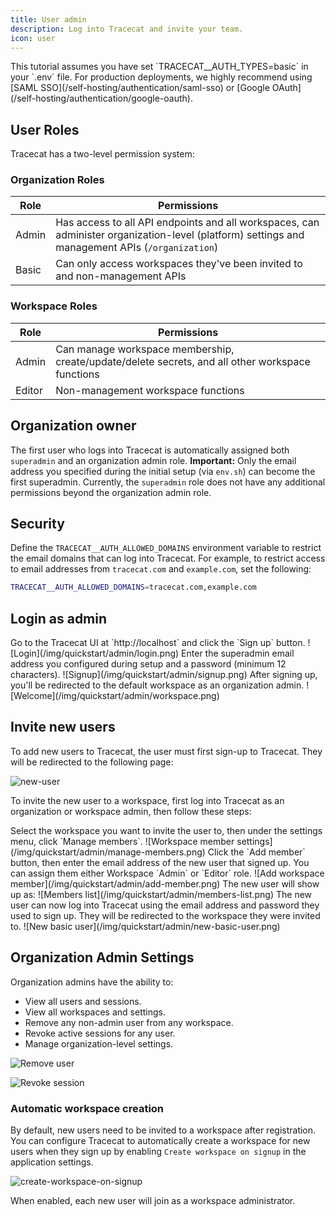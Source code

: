```yaml
---
title: User admin
description: Log into Tracecat and invite your team.
icon: user
---
```


<Note>
  This tutorial assumes you have set `TRACECAT__AUTH_TYPES=basic` in your `.env`
  file. For production deployments, we highly recommend using [SAML
  SSO](/self-hosting/authentication/saml-sso) or [Google
  OAuth](/self-hosting/authentication/google-oauth).
</Note>

## User Roles

Tracecat has a two-level permission system:

### Organization Roles

| Role  | Permissions                                                                                                                                     |
| ----- | ----------------------------------------------------------------------------------------------------------------------------------------------- |
| Admin | Has access to all API endpoints and all workspaces, can administer organization-level (platform) settings and management APIs (`/organization`) |
| Basic | Can only access workspaces they've been invited to and non-management APIs                                                                      |

### Workspace Roles

| Role   | Permissions                                                                                      |
| ------ | ------------------------------------------------------------------------------------------------ |
| Admin  | Can manage workspace membership, create/update/delete secrets, and all other workspace functions |
| Editor | Non-management workspace functions                                                               |

## Organization owner

The first user who logs into Tracecat is automatically assigned both `superadmin` and an organization admin role.
**Important:** Only the email address you specified during the initial setup (via `env.sh`) can become the first superadmin.
Currently, the `superadmin` role does not have any additional permissions beyond the organization admin role.

## Security

Define the `TRACECAT__AUTH_ALLOWED_DOMAINS` environment variable to restrict the email domains that can log into Tracecat.
For example, to restrict access to email addresses from `tracecat.com` and `example.com`, set the following:

```bash
TRACECAT__AUTH_ALLOWED_DOMAINS=tracecat.com,example.com
```

## Login as admin

<Steps>
  <Step title="Access Tracecat">
    Go to the Tracecat UI at `http://localhost` and click the `Sign up` button.
    ![Login](/img/quickstart/admin/login.png)
  </Step>
  <Step title="Sign up">
    Enter the superadmin email address you configured during setup and a password (minimum 12 characters).
    ![Signup](/img/quickstart/admin/signup.png)
  </Step>
  <Step title="🎉 Welcome">
    After signing up, you'll be redirected to the default workspace as an organization admin.
   ![Welcome](/img/quickstart/admin/workspace.png)
  </Step>
</Steps>

## Invite new users

To add new users to Tracecat, the user must first sign-up to Tracecat.
They will be redirected to the following page:

![new-user](/img/quickstart/admin/new-user.png)

To invite the new user to a workspace, first log into Tracecat as an organization or workspace admin, then follow these steps:

<Steps>
  <Step title="Workspace members">
    Select the workspace you want to invite the user to, then under the settings
    menu, click `Manage members`. ![Workspace member
    settings](/img/quickstart/admin/manage-members.png)
  </Step>
  <Step title="Add workspace member">
    Click the `Add member` button, then enter the email address of the new user
    that signed up. You can assign them either Workspace `Admin` or `Editor`
    role. ![Add workspace member](/img/quickstart/admin/add-member.png) The new
    user will show up as: ![Members
    list](/img/quickstart/admin/members-list.png)
  </Step>
  <Step title="Login as new user">
    The new user can now log into Tracecat using the email address and password
    they used to sign up. They will be redirected to the workspace they were
    invited to. ![New basic user](/img/quickstart/admin/new-basic-user.png)
  </Step>
</Steps>

## Organization Admin Settings

Organization admins have the ability to:

- View all users and sessions.
- View all workspaces and settings.
- Remove any non-admin user from any workspace.
- Revoke active sessions for any user.
- Manage organization-level settings.

![Remove user](/img/quickstart/admin/remove-user.png)

![Revoke session](/img/quickstart/admin/revoke-session.png)

### Automatic workspace creation

By default, new users need to be invited to a workspace after registration.
You can configure Tracecat to automatically create a workspace for new users when they sign up by enabling `Create workspace on signup` in the application settings.

![create-workspace-on-signup](/img/quickstart//admin/create-workspace-on-signup.png)

When enabled, each new user will join as a workspace administrator.
